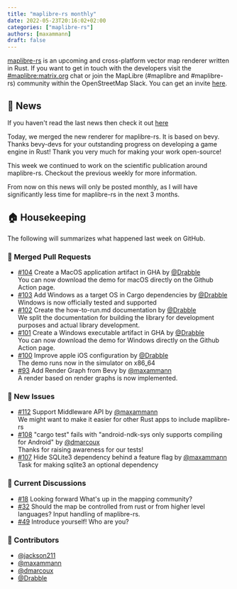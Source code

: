 ```yaml
---
title: "maplibre-rs monthly"
date: 2022-05-23T20:16:02+02:00
categories: ["maplibre-rs"]
authors: [maxammann]
draft: false
---
```


[maplibre-rs](https://github.com/maplibre/maplibre-rs) is an upcoming and cross-platform vector map renderer written in Rust. If you want to get in touch with the developers visit the [#maplibre:matrix.org](https://matrix.to/#/#mapr:matrix.org) chat or join the MapLibre (#maplibre and #maplibre-rs) community within the OpenStreetMap Slack. You can get an invite [here](https://slack.openstreetmap.us).

## 📰 News

If you haven't read the last news then check it out [here](/news/2022-05-13-maplibre-rs-weekly)

Today, we merged the new renderer for maplibre-rs. It is based on bevy. Thanks bevy-devs for your outstanding progress on developing a game engine in Rust! Thank you very much for making your work open-source!

This week we continued to work on the scientific publication around maplibre-rs. Checkout the previous weekly for more information.

From now on this news will only be posted monthly, as I will have significantly less time for maplibre-rs in the next 3 months.

## 🏠 Housekeeping

The following will summarizes what happened last week on GitHub.

### 🎁 Merged Pull Requests

- [#104](https://github.com/maplibre/maplibre-rs/pull/104) Create a MacOS application artifact in GHA by [@Drabble](https://github.com/Drabble)<br />
  You can now download the demo for macOS directly on the Github Action page.
- [#103](https://github.com/maplibre/maplibre-rs/pull/103) Add Windows as a target OS in Cargo dependencies by [@Drabble](https://github.com/Drabble)<br />
  Windows is now officially tested and supported
- [#102](https://github.com/maplibre/maplibre-rs/pull/102) Create the how-to-run.md documentation by [@Drabble](https://github.com/Drabble)<br />
  We split the documentation for building the library for development purposes and actual library development.
- [#101](https://github.com/maplibre/maplibre-rs/pull/101) Create a Windows executable artifact in GHA by [@Drabble](https://github.com/Drabble)<br />
  You can now download the demo for Windows directly on the Github Action page.
- [#100](https://github.com/maplibre/maplibre-rs/pull/100) Improve apple iOS configuration by [@Drabble](https://github.com/Drabble)<br />
  The demo runs now in the simulator on x86_64
- [#93](https://github.com/maplibre/maplibre-rs/pull/93) Add Render Graph from Bevy by [@maxammann](https://github.com/maxammann)<br />
  A render based on render graphs is now implemented.

### 🎁 New Issues

- [#112](https://github.com/maplibre/maplibre-rs/issues/112) Support Middleware API by [@maxammann](https://github.com/maxammann)<br />
  We might want to make it easier for other Rust apps to include maplibre-rs
- [#108](https://github.com/maplibre/maplibre-rs/issues/108) &#34;cargo test&#34; fails with &#34;android-ndk-sys only supports compiling for Android&#34; by [@dmarcoux](https://github.com/dmarcoux)<br />
  Thanks for raising awareness for our tests!
- [#107](https://github.com/maplibre/maplibre-rs/issues/107) Hide SQLite3 dependency behind a feature flag by [@maxammann](https://github.com/maxammann)<br />
  Task for making sqlite3 an optional dependency

### 🧵 Current Discussions

- [#18](https://github.com/maplibre/maplibre-rs/discussions/18) Looking forward
  What's up in the mapping community?
- [#32](https://github.com/maplibre/maplibre-rs/discussions/32) Should the map be controlled from rust or from higher level languages?
  Input handling of maplibre-rs.
- [#49](https://github.com/maplibre/maplibre-rs/discussions/49) Introduce yourself!
  Who are you?

### 👋 Contributors

- [@jackson211](https://github.com/jackson211)
- [@maxammann](https://github.com/maxammann)
- [@dmarcoux](https://github.com/dmarcoux)
- [@Drabble](https://github.com/Drabble)
